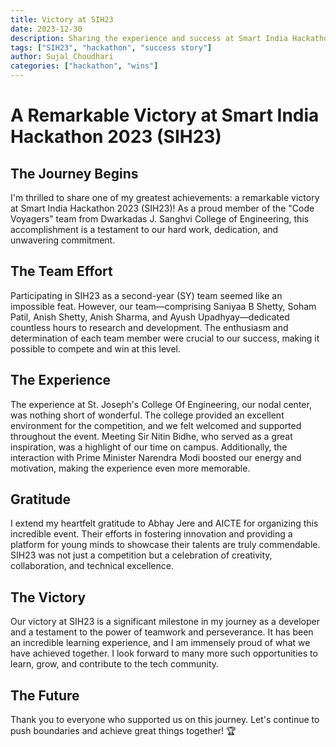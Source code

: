 ```yaml
---
title: Victory at SIH23
date: 2023-12-30
description: Sharing the experience and success at Smart India Hackathon 2023.
tags: ["SIH23", "hackathon", "success story"]
author: Sujal Choudhari
categories: ["hackathon", "wins"]
---
```


# A Remarkable Victory at Smart India Hackathon 2023 (SIH23)

## The Journey Begins

I'm thrilled to share one of my greatest achievements: a remarkable victory at Smart India Hackathon 2023 (SIH23)! As a proud member of the "Code Voyagers" team from Dwarkadas J. Sanghvi College of Engineering, this accomplishment is a testament to our hard work, dedication, and unwavering commitment.

## The Team Effort

Participating in SIH23 as a second-year (SY) team seemed like an impossible feat. However, our team—comprising Saniyaa B Shetty, Soham Patil, Anish Shetty, Anish Sharma, and Ayush Upadhyay—dedicated countless hours to research and development. The enthusiasm and determination of each team member were crucial to our success, making it possible to compete and win at this level.

## The Experience

The experience at St. Joseph's College Of Engineering, our nodal center, was nothing short of wonderful. The college provided an excellent environment for the competition, and we felt welcomed and supported throughout the event. Meeting Sir Nitin Bidhe, who served as a great inspiration, was a highlight of our time on campus. Additionally, the interaction with Prime Minister Narendra Modi boosted our energy and motivation, making the experience even more memorable.

## Gratitude

I extend my heartfelt gratitude to Abhay Jere and AICTE for organizing this incredible event. Their efforts in fostering innovation and providing a platform for young minds to showcase their talents are truly commendable. SIH23 was not just a competition but a celebration of creativity, collaboration, and technical excellence.

## The Victory

Our victory at SIH23 is a significant milestone in my journey as a developer and a testament to the power of teamwork and perseverance. It has been an incredible learning experience, and I am immensely proud of what we have achieved together. I look forward to many more such opportunities to learn, grow, and contribute to the tech community.

## The Future

Thank you to everyone who supported us on this journey. Let's continue to push boundaries and achieve great things together! 🏆
